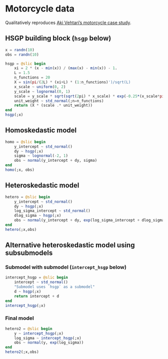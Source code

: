 # Motorcycle data

Qualitatively reproduces [Aki Vehtari's motorcycle case study](https://users.aalto.fi/~ave/casestudies/Motorcycle/motorcycle.html#GP_model_with_Hilbert_basis_functions).

## HSGP building block (`hsgp` below)

```julia
x = randn(10)
obs = randn(10)

hsgp = @slic begin 
    xi = 2 * (x - min(x)) / (max(x) - min(x)) - 1.
    L = 1.5
    n_functions = 20
    X = sin(pi/(2L) * (xi+L) * (1:n_functions)')/sqrt(L)
    x_scale ~ uniform(0, 2)
    y_scale ~ lognormal(0, 1)
    scale = y_scale * sqrt(sqrt(2pi) * x_scale) * exp(-0.25*(x_scale*pi/2L)^2 * (1:n_functions)^2)
    unit_weight ~ std_normal(;n=n_functions)
    return (X * (scale .* unit_weight))
end
hsgp(;x)
```

## Homoskedastic model

```julia
homo = @slic begin 
    y_intercept ~ std_normal()
    dy ~ hsgp(;x)
    sigma ~ lognormal(-2, 1)
    obs ~ normal(y_intercept + dy, sigma)
end
homo(;x, obs)
```

## Heteroskedastic model

```julia
hetero = @slic begin
    y_intercept ~ std_normal()
    dy ~ hsgp(;x)
    log_sigma_intercept ~ std_normal()
    dlog_sigma ~ hsgp(;x)
    obs ~ normal(y_intercept + dy, exp(log_sigma_intercept + dlog_sigma))
end
hetero(;x,obs)
```

::: {.callout-note collapse="true"}

## Alternative heteroskedastic model using subsubmodels

### Submodel with submodel (`intercept_hsgp` below)

```julia
intercept_hsgp = @slic begin 
    intercept ~ std_normal()
    "Submodel uses `hsgp` as a submodel"
    d ~ hsgp(;x)
    return intercept + d
end  
intercept_hsgp(;x)
```

### Final model

```julia
hetero2 = @slic begin 
    y ~ intercept_hsgp(;x)
    log_sigma ~ intercept_hsgp(;x)
    obs ~ normal(y, exp(log_sigma))
end
hetero2(;x,obs) 
```
:::